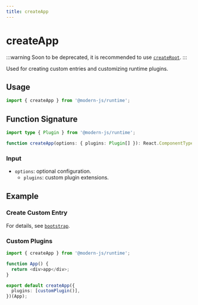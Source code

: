 ```yaml
---
title: createApp
---
```

# createApp

:::warning
Soon to be deprecated, it is recommended to use [`createRoot`](/apis/app/runtime/core/create-root).
:::

Used for creating custom entries and customizing runtime plugins.

## Usage

```ts
import { createApp } from '@modern-js/runtime';
```

## Function Signature

```ts
import type { Plugin } from '@modern-js/runtime';

function createApp(options: { plugins: Plugin[] }): React.ComponentType<any>;
```

### Input

- `options`: optional configuration.
  - `plugins`: custom plugin extensions.

## Example

### Create Custom Entry

For details, see [`bootstrap`](./bootstrap.mdx).

### Custom Plugins

```ts
import { createApp } from '@modern-js/runtime';

function App() {
  return <div>app</div>;
}

export default createApp({
  plugins: [customPlugin()],
})(App);
```
